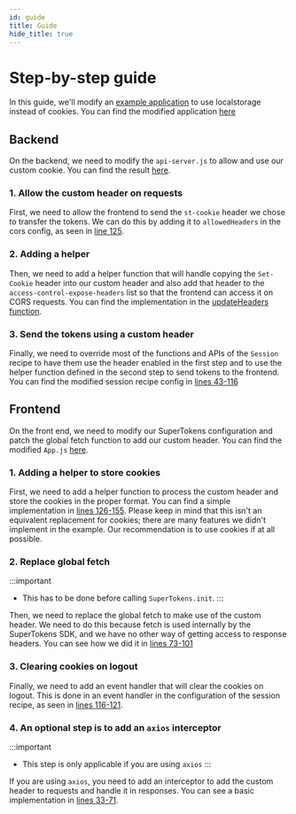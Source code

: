 ```yaml
---
id: guide
title: Guide
hide_title: true
---
```


<!-- COPY DOCS -->
<!-- ./session/advanced-customizations/examples/localstorage/guide.mdx -->

# Step-by-step guide

In this guide, we'll modify an [example application](https://github.com/supertokens/supertokens-demo-react/tree/emailpassword/) to use localstorage instead of cookies.
You can find the modified application [here](https://github.com/supertokens/supertokens-auth-react/blob/master/examples/with-localstorage/)

## Backend

On the backend, we need to modify the `api-server.js` to allow and use our custom cookie.
You can find the result [here](https://github.com/supertokens/supertokens-auth-react/blob/localstorage-example/examples/with-localstorage/api-server.js).

### 1. Allow the custom header on requests
First, we need to allow the frontend to send the `st-cookie` header we chose to transfer the tokens.
We can do this by adding it to `allowedHeaders` in the cors config, as seen in [line 125](https://github.com/supertokens/supertokens-auth-react/blob/localstorage-example/examples/with-localstorage/api-server.js#L125).

### 2. Adding a helper
Then, we need to add a helper function that will handle copying the `Set-Cookie` header into our custom header and also add that header
to the `access-control-expose-headers` list so that the frontend can access it on CORS requests.
You can find the implementation in the [updateHeaders function](https://github.com/supertokens/supertokens-auth-react/blob/localstorage-example/examples/with-localstorage/api-server.js#L14-L30).

### 3. Send the tokens using a custom header

Finally, we need to override most of the functions and APIs of the `Session` recipe to have them use the header enabled in the first step and to 
use the helper function defined in the second step to send tokens to the frontend.
You can find the modified session recipe config in [lines 43-116](https://github.com/supertokens/supertokens-auth-react/blob/localstorage-example/examples/with-localstorage/api-server.js#L43-L116)

## Frontend
On the front end, we need to modify our SuperTokens configuration and patch the global fetch function to add our custom header. 
You can find the modified `App.js` [here](https://github.com/supertokens/supertokens-auth-react/blob/localstorage-example/examples/with-localstorage/src/App.js).

### 1. Adding a helper to store cookies
First, we need to add a helper function to process the custom header and store the cookies in the proper format.
You can find a simple implementation in [lines 126-155](https://github.com/supertokens/supertokens-auth-react/blob/localstorage-example/examples/with-localstorage/src/App.js#L126-L155).
Please keep in mind that this isn't an equivalent replacement for cookies; there are many features we didn't implement in the example. Our recommendation is to use cookies if at all possible.

### 2. Replace global fetch

:::important
- This has to be done before calling `SuperTokens.init`.
:::

Then, we need to replace the global fetch to make use of the custom header.
We need to do this because fetch is used internally by the SuperTokens SDK, and we have no other way of getting access to response headers.
You can see how we did it in [lines 73-101](https://github.com/supertokens/supertokens-auth-react/blob/localstorage-example/examples/with-localstorage/src/App.js#L73-L101)

### 3. Clearing cookies on logout

Finally, we need to add an event handler that will clear the cookies on logout. This is done in an event handler in the configuration of the session recipe, as seen in
[lines 116-121](https://github.com/supertokens/supertokens-auth-react/blob/localstorage-example/examples/with-localstorage/src/App.js#L116-L121).

### 4. An optional step is to add an `axios` interceptor

:::important
- This step is only applicable if you are using `axios`
:::

If you are using `axios`, you need to add an interceptor to add the custom header to requests and handle it in responses. 
You can see a basic implementation in [lines 33-71](https://github.com/supertokens/supertokens-auth-react/blob/localstorage-example/examples/with-localstorage/src/App.js#L33-L71).

<!-- COPY DOCS -->